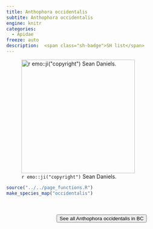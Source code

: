 ```yaml
---
title: Anthophora occidentalis
subtite: Anthophora occidentalis
engine: knitr
categories:
  - Apidae
freeze: auto
description:  <span class="sh-badge">SH list</span>
---
```

![`r emo::ji("copyright")` Sean Daniels.](https://inaturalist-open-data.s3.amazonaws.com/photos/234363017/original.jpeg){height=300}





```r
source("../../page_functions.R")
make_species_map("occidentalis")
```
<br><br>
<center>


<a href="https://inaturalist.ca/observations?place_id=7085&subview=map&taxon_id=213790"><button type="button" class="btn btn-secondary">See all Anthophora occidentalis in BC <i class="fa-solid fa-arrow-up-right-from-square"></i> </button></a>
</center>
